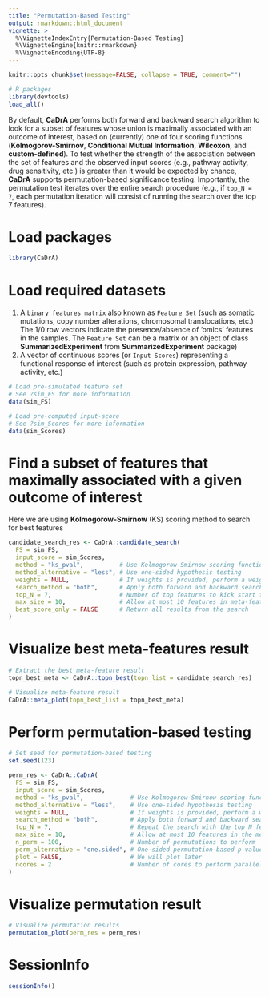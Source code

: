 ```yaml
---
title: "Permutation-Based Testing"
output: rmarkdown::html_document
vignette: >
  %\VignetteIndexEntry{Permutation-Based Testing}
  %\VignetteEngine{knitr::rmarkdown}
  %\VignetteEncoding{UTF-8}
---
```


```r
knitr::opts_chunk$set(message=FALSE, collapse = TRUE, comment="")

# R packages
library(devtools)
load_all()
```

By default, **CaDrA** performs both forward and backward search algorithm to look for a subset of features whose union is maximally associated with an outcome of interest, based on (currently) one of four scoring functions (**Kolmogorov-Smirnov**, **Conditional Mutual Information**, **Wilcoxon**, and **custom-defined**). To test whether the strength of the association between the set of features and the observed input scores (e.g., pathway activity, drug sensitivity, etc.) is greater than it would be expected by chance, **CaDrA** supports permutation-based significance testing. Importantly, the permutation test iterates over the entire search procedure (e.g., if `top_N = 7`, each permutation iteration will consist of running the search over the top 7 features).

# Load packages

```r
library(CaDrA)
```

# Load required datasets

1. A `binary features matrix` also known as `Feature Set` (such as somatic mutations, copy number alterations, chromosomal translocations, etc.) The 1/0 row vectors indicate the presence/absence of ‘omics’ features in the samples. The `Feature Set` can be a matrix or an object of class **SummarizedExperiment** from **SummarizedExperiment** package) 
2. A vector of continuous scores (or `Input Scores`) representing a functional response of interest (such as protein expression, pathway activity, etc.)

```r
# Load pre-simulated feature set 
# See ?sim_FS for more information
data(sim_FS)

# Load pre-computed input-score
# See ?sim_Scores for more information
data(sim_Scores)
```

# Find a subset of features that maximally associated with a given outcome of interest

Here we are using **Kolmogorow-Smirnow** (KS) scoring method to search for best features

```r
candidate_search_res <- CaDrA::candidate_search(
  FS = sim_FS,
  input_score = sim_Scores,
  method = "ks_pval",          # Use Kolmogorow-Smirnow scoring function 
  method_alternative = "less", # Use one-sided hypothesis testing
  weights = NULL,              # If weights is provided, perform a weighted-KS test
  search_method = "both",      # Apply both forward and backward search
  top_N = 7,                   # Number of top features to kick start the search
  max_size = 10,               # Allow at most 10 features in meta-feature matrix
  best_score_only = FALSE      # Return all results from the search
)
```

# Visualize best meta-features result

```r
# Extract the best meta-feature result
topn_best_meta <- CaDrA::topn_best(topn_list = candidate_search_res)

# Visualize meta-feature result
CaDrA::meta_plot(topn_best_list = topn_best_meta)
```

# Perform permutation-based testing

```r
# Set seed for permutation-based testing
set.seed(123)

perm_res <- CaDrA::CaDrA(
  FS = sim_FS, 
  input_score = sim_Scores, 
  method = "ks_pval",             # Use Kolmogorow-Smirnow scoring function 
  method_alternative = "less",    # Use one-sided hypothesis testing
  weights = NULL,                 # If weights is provided, perform a weighted-KS test
  search_method = "both",         # Apply both forward and backward search
  top_N = 7,                      # Repeat the search with the top N features
  max_size = 10,                  # Allow at most 10 features in the meta-feature matrix
  n_perm = 100,                   # Number of permutations to perform
  perm_alternative = "one.sided", # One-sided permutation-based p-value alternative type
  plot = FALSE,                   # We will plot later
  ncores = 2                      # Number of cores to perform parallelization
)
```

# Visualize permutation result

```r
# Visualize permutation results
permutation_plot(perm_res = perm_res)
```

# SessionInfo

```r
sessionInfo()
```

